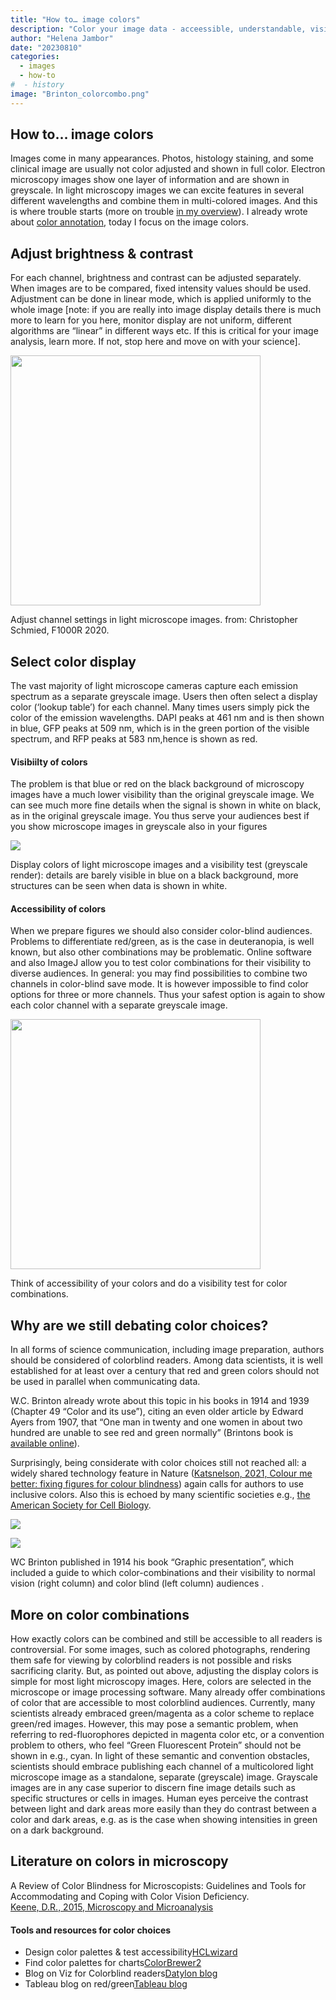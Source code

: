```yaml
---
title: "How to… image colors"
description: "Color your image data - acceessible, understandable, visible."
author: "Helena Jambor"
date: "20230810"
categories:
  - images
  - how-to
#  - history
image: "Brinton_colorcombo.png"
---
```

## How to… image colors
Images come in many appearances. Photos, histology staining, and some clinical image are usually not color adjusted and shown in full color. Electron microscopy images show one layer of information and are shown in greyscale. In light microscopy images we can excite features in several different wavelengths and combine them in multi-colored images. And this is where trouble starts (more on trouble [in my overview](../Image_numbers/index.qmd)). I already wrote about [color annotation](../Image_how_annot/index.qmd), today I focus on the image colors. 

## Adjust brightness & contrast
For each channel, brightness and contrast can be adjusted separately. When images are to be compared, fixed intensity values should be used. 
Adjustment can be done in linear mode, which is applied uniformly to the whole image [note: if you are really into image display details there is much more to learn for you here, monitor display are not uniform, different algorithms are "linear" in different ways etc. If this is critical for your image analysis, learn more. If not, stop here and move on with your science]. 

::: {#fig-adjust }
![](Adjust_channel.png){height=400}

Adjust channel settings in light microscope images. from: Christopher Schmied, F1000R 2020. 
:::


## Select color display 
The vast majority of light microscope cameras capture each emission spectrum as a separate greyscale image. Users then often select a display color (‘lookup table’) for each channel. Many times users simply pick the color of the emission wavelengths. DAPI peaks at 461 nm and is then shown in blue, GFP peaks at 509 nm, which is in the green portion of the visible spectrum, and RFP peaks at 583 nm,hence is shown as red. 

#### Visibiilty of colors
The problem is that blue or red on the black background of microscopy images have a much lower visibility than the original greyscale image. We can see much more fine details when the signal is shown in white on black, as in the original greyscale image. You thus serve your audiences best if you show microscope images in greyscale also in your figures 

::: {#fig-visibilitly }
![](Colors_visibility.png)

Display colors of light microscope images and a visibility test (greyscale render): details are barely visible in blue on a black background, more structures can be seen when data is shown in white. 
:::


#### Accessibility of colors 
When we prepare figures we should also consider color-blind audiences. Problems to differentiate red/green, as is the case in deuteranopia, is well known, but also other combinations may be problematic. 
Online software and also ImageJ allow you to test color combinations for their visibility to diverse audiences. In general: you may find possibilities to combine two channels in color-blind save mode. It is however impossible to find color options for three or more channels. Thus your safest option is again to show each color channel with a separate greyscale image.

::: {#fig-colorcombo}
![](Colors.png){height=400}

Think of accessibility of your colors and do a visibility test for color combinations. 
:::

## Why are we still debating color choices? 
In all forms of science communication, including image preparation, authors should be considered of colorblind readers. Among data scientists, it is well established for at least over a century that red and green colors should not be used in parallel when communicating data. 

W.C. Brinton already wrote about this topic in his books in 1914 and 1939 (Chapter 49 “Color and its use”), citing an even older article by Edward Ayers from 1907, that “One man in twenty and one women in about two hundred are unable to see red and green normally” (Brintons book is <a href="https://archive.org/details/graphicpresentat00brinrich/mode/1up">available online</a>). 

Surprisingly, being considerate with color choices still not reached all: a widely shared technology feature in Nature (<a href="https://doi.org/10.1038/d41586-021-02696-z">Katsnelson, 2021, Colour me better: fixing figures for colour blindness</a>) again calls for authors to use inclusive colors. Also this is echoed by many scientific societies e.g., <a href="https://www.ascb.org/science-news/how-to-make-scientific-figures-accessible-to-readers-with-color-blindness/">the American Society for Cell Biology</a>. 

::: {#fig-brinton layout-ncol=2}

![](Brinton_book.png)

![](Brinton_colorcombo.png)

WC Brinton published in 1914 his book "Graphic presentation", which included a guide to which color-combinations and their visibility to normal vision (right column) and color blind (left column) audiences . 
::: 

## More on color combinations
How exactly colors can be combined and still be accessible to all readers is controversial. For some images, such as colored photographs, rendering them safe for viewing by colorblind readers is not possible and risks sacrificing clarity. But, as pointed out above, adjusting the display colors is simple for most light microscopy images. Here, colors are selected in the microscope or image processing software. Many already offer combinations of color that are accessible to most colorblind audiences. Currently, many scientists already embraced green/magenta as a color scheme to replace green/red images. However, this may pose a semantic problem, when referring to red-fluorophores depicted in magenta color etc, or a convention problem to others, who feel “Green Fluorescent Protein” should not be shown in e.g., cyan. In light of these semantic and convention obstacles, scientists should embrace publishing each channel of a multicolored light microscope image as a standalone, separate (greyscale) image. Grayscale images are in any case superior to discern fine image details such as specific structures or cells in images. Human eyes perceive the contrast between light and dark areas more easily than they do contrast between a color and dark areas, e.g. as is the case when showing intensities in green on a dark background.

## Literature on  colors in microscopy
A Review of Color Blindness for Microscopists: Guidelines and Tools for Accommodating and Coping with Color Vision Deficiency.  
<a href="https://doi.org/10.1017/S1431927615000173">Keene, D.R., 2015, Microscopy and Microanalysis</a>

#### Tools and resources for color choices
<ul>
<li>Design color palettes & test accessibility<a href="https://hclwizard.org">HCLwizard</a></li>
<li>Find color palettes for charts<a href="https://colorbrewer2.org">ColorBrewer2</a></li>
<li>Blog on Viz for Colorblind readers<a href="https://www.datylon.com/blog/data-visualization-for-colorblind-readers">Datylon blog</a></li>
<li>Tableau blog on red/green<a href="https://www.tableau.com/blog/examining-data-viz-rules-dont-use-red-green-together">Tableau blog</a></li>
</ul>

